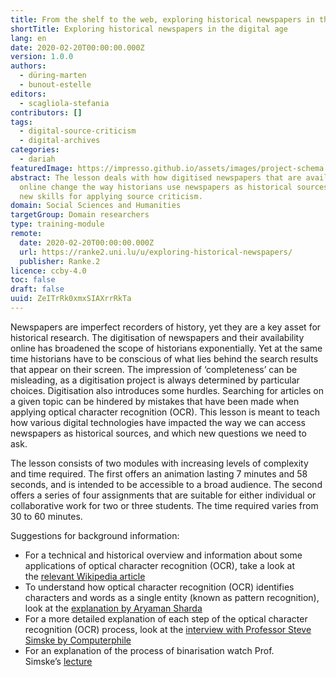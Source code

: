 ```yaml
---
title: From the shelf to the web, exploring historical newspapers in the digital age
shortTitle: Exploring historical newspapers in the digital age
lang: en
date: 2020-02-20T00:00:00.000Z
version: 1.0.0
authors:
  - düring-marten
  - bunout-estelle
editors:
  - scagliola-stefania
contributors: []
tags:
  - digital-source-criticism
  - digital-archives
categories:
  - dariah
featuredImage: https://impresso.github.io/assets/images/project-schema.jpg
abstract: The lesson deals with how digitised newspapers that are available
  online change the way historians use newspapers as historical sources, and ask
  new skills for applying source criticism.
domain: Social Sciences and Humanities
targetGroup: Domain researchers
type: training-module
remote:
  date: 2020-02-20T00:00:00.000Z
  url: https://ranke2.uni.lu/u/exploring-historical-newspapers/
  publisher: Ranke.2
licence: ccby-4.0
toc: false
draft: false
uuid: ZeITrRk0xmxSIAXrrRkTa
---
```

Newspapers are imperfect recorders of history, yet they are a key asset for historical research. The digitisation of newspapers and their availability online has broadened the scope of historians exponentially. Yet at the same time historians have to be conscious of what lies behind the search results that appear on their screen. The impression of ‘completeness’ can be misleading, as a digitisation project is always determined by particular choices. Digitisation also introduces some hurdles. Searching for articles on a given topic can be hindered by mistakes that have been made when applying optical character recognition (OCR). This lesson is meant to teach how various digital technologies have impacted the way we can access newspapers as historical sources, and which new questions we need to ask.

The lesson consists of two modules with increasing levels of complexity and time required. The first offers an animation lasting 7 minutes and 58 seconds, and is intended to be accessible to a broad audience. The second offers a series of four assignments that are suitable for either individual or collaborative work for two or three students. The time required varies from 30 to 60 minutes.

Suggestions for background information:

- For a technical and historical overview and information about some applications of optical character recognition (OCR), take a look at the [relevant Wikipedia article](https://en.wikipedia.org/wiki/Optical_character_recognition)
- To understand how optical character recognition (OCR) identifies characters and words as a single entity (known as pattern recognition), look at the [explanation by Aryaman Sharda](https://www.youtube.com/watch?v=cAkklvGE5io)
- For a more detailed explanation of each step of the optical character recognition (OCR) process, look at the [interview with Professor Steve Simske by Computerphile](https://www.youtube.com/watch?v=ZNrteLp_SvY)
- For an explanation of the process of binarisation watch Prof. Simske’s [lecture](https://youtu.be/ZNrteLp_SvY?t=149)
